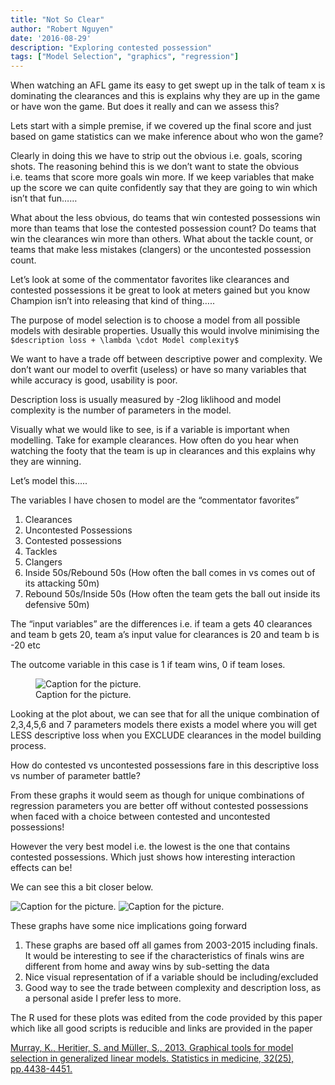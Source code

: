 ```yaml
---
title: "Not So Clear"
author: "Robert Nguyen"
date: '2016-08-29'
description: "Exploring contested possession"
tags: ["Model Selection", "graphics", "regression"]
---
```



When watching an AFL game its easy to get swept up in the talk of team x is dominating the clearances and this is explains why they are up in the game or have won the game. But does it really and can we assess this?

Lets start with a simple premise, if we covered up the final score and just based on game statistics can we make inference about who won the game?

Clearly in doing this we have to strip out the obvious i.e. goals, scoring shots. The reasoning behind this is we don’t want to state the obvious i.e. teams that score more goals win more. If we keep variables that make up the score we can quite confidently say that they are going to win which isn’t that fun……

What about the less obvious, do teams that win contested possessions win more than teams that lose the contested possession count? Do teams that win the clearances win more than others. What about the tackle count, or teams that make less mistakes (clangers) or the uncontested possession count.

Let’s look at some of the commentator favorites like clearances and contested possessions it be great to look at meters gained but you know Champion isn’t into releasing that kind of thing…..

The purpose of model selection is to choose a model from all possible models with desirable properties. Usually this would involve minimising the `$description loss + \lambda \cdot Model complexity$`

We want to have a trade off between descriptive power and complexity. We don’t want our model to overfit (useless) or have so many variables that while accuracy is good, usability is poor.

Description loss is usually measured by -2log liklihood and model complexity is the number of parameters in the model.

Visually what we would like to see, is if a variable is important when modelling. Take for example clearances. How often do you hear when watching the footy that the team is up in clearances and this explains why they are winning.

Let’s model this…..

The variables I have chosen to model are the “commentator favorites”

1. Clearances
2. Uncontested Possessions
3. Contested possessions
4. Tackles
5. Clangers
6. Inside 50s/Rebound 50s (How often the ball comes in vs comes out of its attacking 50m)
7. Rebound 50s/Inside 50s (How often the team gets the ball out inside its defensive 50m)

The “input variables” are the differences i.e. if team a gets 40 clearances and team b gets 20, team a’s input value for clearances is 20 and team b is -20 etc

The outcome variable in this case is 1 if team wins, 0 if team loses.

![Caption for the picture.](/img/varsel.png)


Looking at the plot about, we can see that for all the unique combination of 2,3,4,5,6 and 7 parameters models there exists a model where you will get LESS descriptive loss when you EXCLUDE clearances in the model building process.

How do contested vs uncontested possessions fare in this descriptive loss vs number of parameter battle?

From these graphs it would seem as though for unique combinations of regression parameters you are better off without contested possessions when faced with a choice between contested and uncontested possessions!

However the very best model i.e. the lowest is the one that contains contested possessions. Which just shows how interesting interaction effects can be!

We can see this a bit closer below.

![Caption for the picture.](/img/varsel2.png)
![Caption for the picture.](/img/varsel3.png)

These graphs have some nice implications going forward

1. These graphs are based off all games from 2003-2015 including finals. It would be interesting to see if the characteristics of finals wins are different from home and away wins by sub-setting the data
2. Nice visual representation of if a variable should be including/excluded
3. Good way to see the trade between complexity and description loss, as a personal aside I prefer less to more.

The R used for these plots was edited from the code provided by this paper which like all good scripts is reducible and links are provided in the paper

[Murray, K., Heritier, S. and Müller, S., 2013. Graphical tools for model selection in generalized linear models. Statistics in medicine, 32(25), pp.4438-4451.](http://onlinelibrary.wiley.com/doi/10.1002/sim.5855/abstract)